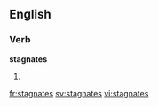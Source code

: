 
==English==

===Verb===
'''stagnates'''

# {{third-person singular of|[[stagnate]]}}

[[fr:stagnates]]
[[sv:stagnates]]
[[vi:stagnates]]